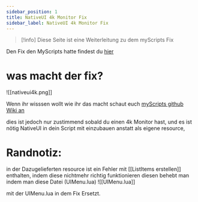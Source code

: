---
sidebar_position: 1
title: NativeUI 4k Monitor Fix
sidebar_label: NativeUI 4k Monitor Fix
---
>[!info] Diese Seite ist eine Weiterleitung zu dem myScripts Fix 

Den Fix den MyScripts hatte findest du [hier](https://github.com/Luis-spec/faq/blob/main/NativeUIReloadedFix.md)

# was macht der fix?

![[nativeui4k.png]]

Wenn ihr wisssen wollt wie ihr das macht schaut euch [myScripts github Wiki an](https://github.com/Luis-spec/faq/blob/main/NativeUIReloadedFix.md)


dies ist jedoch nur zustimmend sobald du einen 4k Monitor hast, und es ist nötig NativeUI in dein Script mit einzubauen anstatt als eigene resource,

# Randnotiz:
in der Dazugelieferten resource ist ein Fehler mit [[ListItems erstellen]] enthalten, indem diese nichtmehr richtig funktionieren
 diesen behebt man indem man 
 diese Datei  (UIMenu.lua)
![[UIMenu.lua]]

mit der UIMenu.lua in dem Fix Ersetzt.